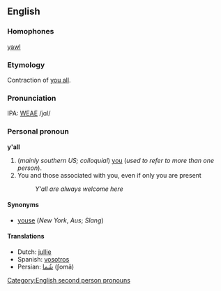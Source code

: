 ==English==

===Homophones===
[[yawl]]

===Etymology===
Contraction of [[you all]].

===Pronunciation===
IPA: [[WEAE]] /jɑl/

===Personal pronoun===
'''y'all'''

#(''mainly southern US; colloquial'') [[you]] (''used to refer to more than one person'').
# You and those associated with you, even if only you are present
#: ''Y'all are always welcome here''

==== Synonyms ====
*[[youse]] (''New York'', ''Aus''; ''Slang'')

==== Translations ====
*Dutch: [[jullie]]
*Spanish: [[vosotros]]
*Persian: [[شُما]] (ʃomā)

[[Category:English second person pronouns]]